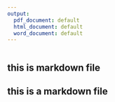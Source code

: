 ```yaml
---
output:
  pdf_document: default
  html_document: default
  word_document: default
---
```


```r
```
## this is markdown file
## this is a markdown file
